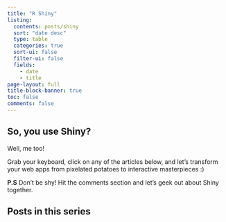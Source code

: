 ```yaml
---
title: "R Shiny"
listing:
  contents: posts/shiny
  sort: "date desc"
  type: table
  categories: true
  sort-ui: false
  filter-ui: false
  fields:
    - date
    - title
page-layout: full
title-block-banner: true
toc: false
comments: false
---
```


## So, you use Shiny?

Well, me too!

Grab your keyboard, click on any of the articles below, and let's transform
your web apps from pixelated potatoes to interactive masterpieces :)

**P.S** Don't be shy! Hit the comments section and let's geek out about Shiny
together.

## Posts in this series
